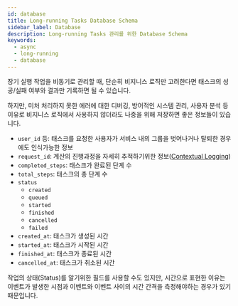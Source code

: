 ```yaml
---
id: database
title: Long-running Tasks Database Schema
sidebar_label: Database
description: Long-running Tasks 관리를 위한 Database Schema
keywords:
  - async
  - long-running
  - database
---
```


장기 실행 작업을 비동기로 관리할 때, 단순히 비지니스 로직만 고려한다면 태스크의 성공/실패 여부와 결과만 기록하면 될 수 있습니다.

하지만, 미처 처리하지 못한 에러에 대한 디버깅, 방어적인 시스템 관리, 사용자 분석 등 이유로 비지니스 로직에서 사용하지 않더라도 나중을 위해 저장하면 좋은 정보들이 있습니다.

- `user_id` 등: 태스크를 요청한 사용자가 서비스 내의 그룹을 벗어나거나 탈퇴한 경우에도 인식가능한 정보
- `request_id`: 계산의 진행과정을 자세히 추적하기위한 정보([Contextual Logging](/docs/lang/design/contextual-logging))
- `completed_steps`: 태스크가 완료된 단계 수
- `total_steps`: 태스크의 총 단계 수
- `status`
  - `created`
  - `queued`
  - `started`
  - `finished`
  - `cancelled`
  - `failed`
- `created_at`: 태스크가 생성된 시간
- `started_at`: 태스크가 시작된 시간
- `finished_at`: 태스크가 종료된 시간
- `cancelled_at`: 태스크가 취소된 시간

작업의 상태(Status)를 알기위한 필드를 사용할 수도 있지만, 시간으로 표현한 이유는 이벤트가 발생한 시점과 이벤트와 이벤트 사이의 시간 간격을 측정해야하는 경우가 있기 때문입니다.
